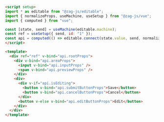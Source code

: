 ```md
<script setup>
import * as editable from "@zag-js/editable";
import { normalizeProps, useMachine, useSetup } from "@zag-js/vue";
import { computed } from "vue";

const [state, send] = useMachine(editable.machine);
const ref = useSetup({ send, id: "1" });
const api = computed(() => editable.connect(state.value, send, normalizeProps));
</script>

<template>
  <div ref="ref" v-bind="api.rootProps">
    <div v-bind="api.areaProps">
      <input v-bind="api.inputProps" />
      <span v-bind="api.previewProps" />
    </div>
    <div>
      <div v-if="api.isEditing">
        <button v-bind="api.submitButtonProps">Save</button>
        <button v-bind="api.cancelButtonProps">Cancel</button>
      </div>
      <button v-else v-bind="api.editButtonProps">Edit</button>
    </div>
  </div>
</template>
```

